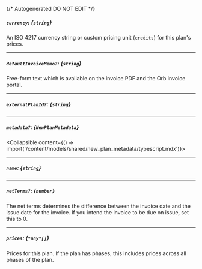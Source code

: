 {/* Autogenerated DO NOT EDIT  */}

##### `currency`: *{`string`}*
An ISO 4217 currency string or custom pricing unit (`credits`) for this plan's prices.

---
##### `defaultInvoiceMemo?`: *{`string`}*
Free-form text which is available on the invoice PDF and the Orb invoice portal.

---
##### `externalPlanId?`: *{`string`}*

---
##### `metadata?`: *{`NewPlanMetadata`}*
<Collapsible content={() => import('/content/models/shared/new_plan_metadata/typescript.mdx')}>
</Collapsible>

---
##### `name`: *{`string`}*

---
##### `netTerms?`: *{`number`}*
The net terms determines the difference between the invoice date and the issue date for the invoice. If you intend the invoice to be due on issue, set this to 0.

---
##### `prices`: *{`*any*[]`}*
Prices for this plan. If the plan has phases, this includes prices across all phases of the plan.

